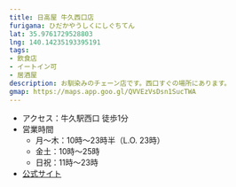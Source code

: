 ```yaml
---
title: 日高屋 牛久西口店
furigana: ひだかやうしくにしぐちてん
lat: 35.9761729528803
lng: 140.14235193395191
tags:
- 飲食店
- イートイン可
- 居酒屋
description: お馴染みのチェーン店です。西口すぐの場所にあります。
gmap: https://maps.app.goo.gl/QVVEzVsDsn1SucTWA
---
```


- アクセス：牛久駅西口 徒歩1分
- 営業時間
  - 月～木：10時～23時半（L.O. 23時）
  - 金土：10時～25時
  - 日祝：11時～23時
- [公式サイト](https://hidakaya.hiday.co.jp/hits/ja/shop/99/detail/608.html?takeout=)


